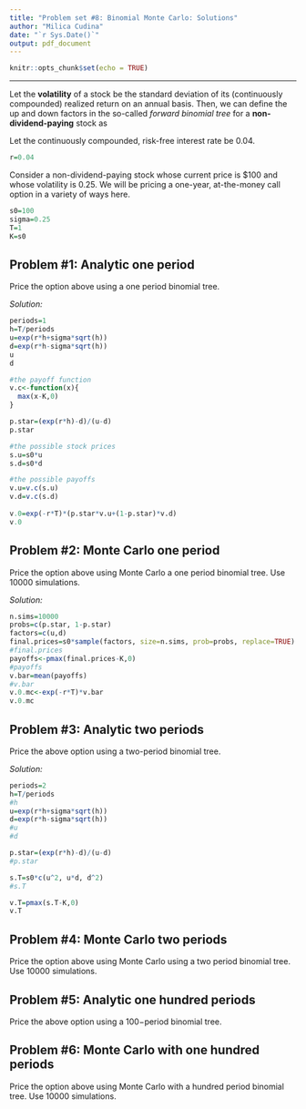 ```yaml
---
title: "Problem set #8: Binomial Monte Carlo: Solutions"
author: "Milica Cudina"
date: "`r Sys.Date()`"
output: pdf_document
---
```


```r
knitr::opts_chunk$set(echo = TRUE)
```

---

Let the **volatility** of a stock be the standard deviation of its (continuously compounded) realized return on an annual basis. Then, we can define the up and down factors in the so-called *forward binomial tree* for a **non-dividend-paying** stock as
\begin{equation}
\begin{split}
u & = e^{rh + \sigma\sqrt{h}}\\
d & = e^{rh - \sigma\sqrt{h}}\\
\end{split}
\end{equation}

Let the continuously compounded, risk-free interest rate be $0.04$. 
```r
r=0.04
```

Consider a non-dividend-paying stock whose current price is \$100 and whose volatility is $0.25$. We will be pricing a one-year, at-the-money call option in a variety of ways here. 
```r
s0=100
sigma=0.25
T=1
K=s0
```


## Problem #1: Analytic one period
Price the option above using a one period binomial tree. 

*Solution:*
```r
periods=1
h=T/periods
u=exp(r*h+sigma*sqrt(h))
d=exp(r*h-sigma*sqrt(h))
u
d

#the payoff function
v.c<-function(x){
  max(x-K,0)
}

p.star=(exp(r*h)-d)/(u-d)
p.star

#the possible stock prices
s.u=s0*u
s.d=s0*d

#the possible payoffs
v.u=v.c(s.u)
v.d=v.c(s.d)
  
v.0=exp(-r*T)*(p.star*v.u+(1-p.star)*v.d)
v.0
```

## Problem #2: Monte Carlo one period
Price the option above using Monte Carlo a one period binomial tree. Use $10000$ simulations. 

*Solution:*
```r
n.sims=10000
probs=c(p.star, 1-p.star)
factors=c(u,d)
final.prices=s0*sample(factors, size=n.sims, prob=probs, replace=TRUE)
#final.prices
payoffs<-pmax(final.prices-K,0)
#payoffs
v.bar=mean(payoffs)
#v.bar
v.0.mc<-exp(-r*T)*v.bar
v.0.mc
```

## Problem #3: Analytic two periods
Price the above option using a two-period binomial tree. 

*Solution:*
```r
periods=2
h=T/periods
#h
u=exp(r*h+sigma*sqrt(h))
d=exp(r*h-sigma*sqrt(h))
#u
#d

p.star=(exp(r*h)-d)/(u-d)
#p.star

s.T=s0*c(u^2, u*d, d^2)
#s.T

v.T=pmax(s.T-K,0)
v.T
```


## Problem #4: Monte Carlo two periods
Price the option above using Monte Carlo using a two period binomial tree. Use $10000$ simulations. 


## Problem #5: Analytic one hundred periods
Price the above option using a $100-$period binomial tree. 


## Problem #6: Monte Carlo with one hundred periods
Price the option above using Monte Carlo with a hundred period binomial tree. Use $10000$ simulations. 


